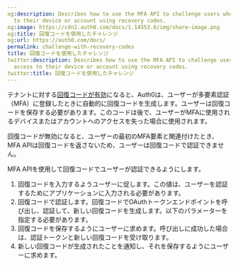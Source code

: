 ```yaml
---
og:description: Describes how to use the MFA API to challenge users who lose access
  to their device or account using recovery codes.
og:image: https://cdn2.auth0.com/docs/1.14553.0/img/share-image.png
og:title: 回復コードを使用したチャレンジ
og:url: https://auth0.com/docs/
permalink: challenge-with-recovery-codes
title: 回復コードを使用したチャレンジ
twitter:description: Describes how to use the MFA API to challenge users who lose
  access to their device or account using recovery codes.
twitter:title: 回復コードを使用したチャレンジ
---
```


テナントに対する[回復コードが有効](/mfa/configure-recovery-codes-for-mfa)になると、Auth0は、ユーザーが多要素認証（MFA）に登録したときに自動的に回復コードを生成します。ユーザーは回復コードを保存する必要があります。このコードは後で、ユーザーがMFAに使用されるデバイスまたはアカウントへのアクセスを失った場合に使用されます。

回復コードが無効になると、ユーザーの最初のMFA要素と関連付けたとき、MFA APIは回復コードを返さないため、ユーザーは回復コードで認証できません。

MFA APIを使用して回復コードでユーザーが認証できるようにします。

1. 回復コードを入力するようユーザーに促します。この値は、ユーザーを認証するためにアプリケーションに入力される必要があります。
2. 回復コードで認証します。回復コードでOAuthトークンエンドポイントを呼び出し、認証して、新しい回復コードを生成します。以下のパラメーターを指定する必要があります。
3. 回復コードを保存するようにユーザーに求めます。呼び出しに成功した場合は、認証トークンと新しい回復コードを受け取ります。
4. 新しい回復コードが生成されたことを通知し、それを保存するようにユーザーに求めます。